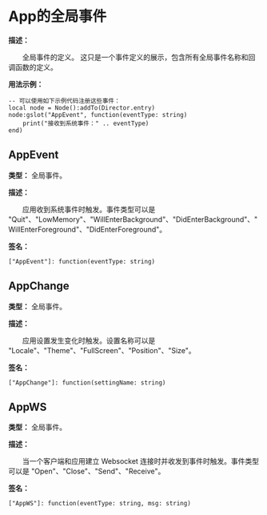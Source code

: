 
# App的全局事件

**描述：**

&emsp;&emsp;全局事件的定义。
这只是一个事件定义的展示，包含所有全局事件名称和回调函数的定义。

**用法示例：**
```tl
-- 可以使用如下示例代码注册这些事件：
local node = Node():addTo(Director.entry)
node:gslot("AppEvent", function(eventType: string)
	print("接收到系统事件：" .. eventType)
end)
```

## AppEvent

**类型：** 全局事件。

**描述：**

&emsp;&emsp;应用收到系统事件时触发。事件类型可以是 "Quit"、"LowMemory"、"WillEnterBackground"、"DidEnterBackground"、"WillEnterForeground"、"DidEnterForeground"。

**签名：**
```tl
["AppEvent"]: function(eventType: string)
```

## AppChange

**类型：** 全局事件。

**描述：**

&emsp;&emsp;应用设置发生变化时触发。设置名称可以是 "Locale"、"Theme"、"FullScreen"、"Position"、"Size"。

**签名：**
```tl
["AppChange"]: function(settingName: string)
```

## AppWS

**类型：** 全局事件。

**描述：**

&emsp;&emsp;当一个客户端和应用建立 Websocket 连接时并收发到事件时触发。事件类型可以是 "Open"、"Close"、"Send"、"Receive"。

**签名：**
```tl
["AppWS"]: function(eventType: string, msg: string)
```
